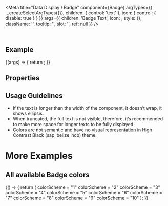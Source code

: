 
<Meta
  title="Data Display / Badge"
  component={Badge}
  argTypes={{
    ...createSelectArgTypes({}),
    children: { control: 'text' },
    icon: { control: { disable: true } }
  }}
  args={{
    children: 'Badge Text',
    icon: <Icon name="employee" />,
    style: {},
    className: '',
    tooltip: '',
    slot: '',
    ref: null
  }}
/>

<DocsHeader />

<br />

## Example

<Canvas>
  <Story name="Default">
    {(args) => {
      return <Badge {...args} />;
    }}
  </Story>
</Canvas>

## Properties

<ArgsTable story="." />

## Usage Guidelines

- If the text is longer than the width of the component, it doesn’t wrap, it shows ellipsis.
- When truncated, the full text is not visible, therefore, it’s recommended to make more space for longer texts to be fully displayed.
- Colors are not semantic and have no visual representation in High Contrast Black (sap_belize_hcb) theme.

# More Examples

## All available Badge colors

<Canvas>
  <Story name="All colors">
    {() => {
      return (
        <FlexBox wrap={FlexBoxWrap.Wrap}>
          <Badge colorScheme="1" style={{ marginRight: '10px', marginBottom: '10px' }}>
            colorScheme = "1"
          </Badge>
          <Badge colorScheme="2" style={{ marginRight: '10px', marginBottom: '10px' }}>
            colorScheme = "2"
          </Badge>
          <Badge colorScheme="3" style={{ marginRight: '10px', marginBottom: '10px' }}>
            colorScheme = "3"
          </Badge>
          <Badge colorScheme="4" style={{ marginRight: '10px', marginBottom: '10px' }}>
            colorScheme = "4"
          </Badge>
          <Badge colorScheme="5" style={{ marginRight: '10px', marginBottom: '10px' }}>
            colorScheme = "5"
          </Badge>
          <Badge colorScheme="6" style={{ marginRight: '10px', marginBottom: '10px' }}>
            colorScheme = "6"
          </Badge>
          <Badge colorScheme="7" style={{ marginRight: '10px', marginBottom: '10px' }}>
            colorScheme = "7"
          </Badge>
          <Badge colorScheme="8" style={{ marginRight: '10px', marginBottom: '10px' }}>
            colorScheme = "8"
          </Badge>
          <Badge colorScheme="9" style={{ marginRight: '10px', marginBottom: '10px' }}>
            colorScheme = "9"
          </Badge>
          <Badge colorScheme="10">colorScheme = "10"</Badge>
        </FlexBox>
      );
    }}
  </Story>
</Canvas>
